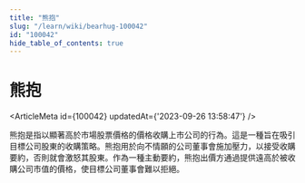 ```yaml
---
title: "熊抱"
slug: "/learn/wiki/bearhug-100042"
id: "100042"
hide_table_of_contents: true
---
```



# 熊抱

<ArticleMeta id={100042} updatedAt={'2023-09-26 13:58:47'} />
<div className='border-solid border-b border-t-0 my-4 border-[var(--ifm-color-gray-300)]' />

熊抱是指以顯著高於市場股票價格的價格收購上市公司的行為。這是一種旨在吸引目標公司股東的收購策略。熊抱用於向不情願的公司董事會施加壓力，以接受收購要約，否則就會激怒其股東。作為一種主動要約，熊抱出價方通過提供遠高於被收購公司市值的價格，使目標公司董事會難以拒絕。
